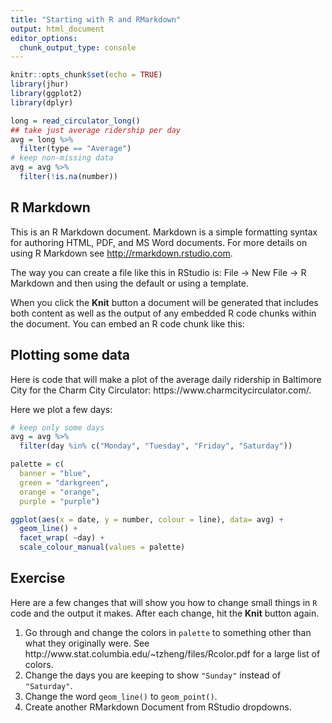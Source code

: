 ---
title: "Starting with R and RMarkdown"
output: html_document
editor_options: 
  chunk_output_type: console
---

```{r setup, include=FALSE}
knitr::opts_chunk$set(echo = TRUE)
library(jhur)
library(ggplot2)
library(dplyr)

long = read_circulator_long()
## take just average ridership per day
avg = long %>% 
  filter(type == "Average")
# keep non-missing data
avg = avg %>% 
  filter(!is.na(number))
```

## R Markdown

This is an R Markdown document. Markdown is a simple formatting syntax for authoring HTML, PDF, and MS Word documents. For more details on using R Markdown see <http://rmarkdown.rstudio.com>.

The way you can create a file like this in RStudio is: File → New File → R Markdown and then using the default or using a template.

When you click the **Knit** button a document will be generated that includes both content as well as the output of any embedded R code chunks within the document. You can embed an R code chunk like this:

## Plotting some data

Here is code that will make a plot of the average daily ridership in Baltimore City for the Charm City Circulator: https://www.charmcitycirculator.com/.  


Here we plot a few days:

```{r plot_circ, out.width = "100%"}
# keep only some days
avg = avg %>% 
  filter(day %in% c("Monday", "Tuesday", "Friday", "Saturday"))

palette = c(
  banner = "blue", 
  green = "darkgreen",
  orange = "orange",
  purple = "purple")

ggplot(aes(x = date, y = number, colour = line), data= avg) + 
  geom_line() + 
  facet_wrap( ~day) + 
  scale_colour_manual(values = palette)
```

## Exercise 

Here are a few changes that will show you how to change small things in `R` code and the output it makes.  After each change, hit the **Knit** button again.

1.  Go through and change the colors in `palette` to something other than what they originally were.    See http://www.stat.columbia.edu/~tzheng/files/Rcolor.pdf for a large list of colors.
2. Change the days you are keeping to show `"Sunday"` instead of `"Saturday"`.
3. Change the word `geom_line()` to `geom_point()`.
4. Create another RMarkdown Document from RStudio dropdowns.
